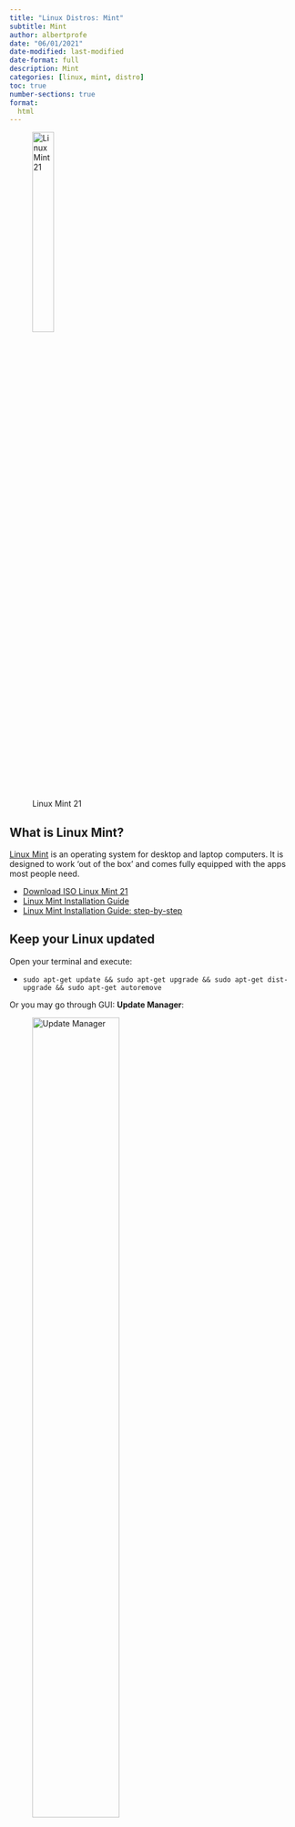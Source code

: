 ```yaml
---
title: "Linux Distros: Mint"
subtitle: Mint
author: albertprofe
date: "06/01/2021"
date-modified: last-modified
date-format: full
description: Mint
categories: [linux, mint, distro]
toc: true
number-sections: true
format:
  html
---
```


![Linux Mint 21](/images/linux/mint.png){width=30%}

## What is Linux Mint?

[Linux Mint](https://linuxmint.com/) is an operating system for desktop and laptop computers. It is designed to work 'out of the box' and comes fully equipped with the apps most people need.

- [Download ISO Linux Mint 21](https://linuxmint.com/edition.php?id=299)
- [Linux Mint Installation Guide](https://linuxmint-installation-guide.readthedocs.io/en/latest/)
- [Linux Mint Installation Guide: step-by-step](https://linuxmint-installation-guide.readthedocs.io/en/latest/install.html)



## Keep your Linux updated

Open your terminal and execute:

- ``sudo apt-get update && sudo apt-get upgrade && sudo apt-get dist-upgrade && sudo apt-get autoremove``

Or you may go through GUI: **Update Manager**:

![Update Manager](/images/linux/linux_updated.png){width=60%}

## Install Developer Tools

### Make a Bash Script Executable

1. Create a **new text file** with all the software you need with a **.sh extension** and code it as ``#!/bin/bash`` (that is, copy that line to the top of it)

[devtools.sh](https://gist.github.com/AlbertProfe/aa473648bf9ecd8fd106be7facfb90a1){.external}

<details>
<summary>Code</summary>
<script src="https://gist.github.com/AlbertProfe/aa473648bf9ecd8fd106be7facfb90a1.js"></script>
</details>

2. **Make the file executable**, open the command line and run: ``chmod u+x devtools.sh``. You are giving permissions to execute this file: **it will grant only the owner of that file execution permissions.**

3. Run it: ``./devtools.sh`` or double-click the icon


4. Be careful with certain packages and tools do not work under ``apt get install``, you will need to use ``snap``



``` js
snap
sudo mv /etc/apt/preferences.d/nosnap.pref ~/Documents/nosnap.backup
sudo apt update
sudo apt install snapd

intellij-idea-educational
visual code educational
sudo snap install intellij-idea-educational --classic

chrome
wget https://dl.google.com/linux/direct/google-chrome-stable_current_amd64.deb
sudo dpkg -i google-chrome-stable_current_amd64.deb

obsidian
wget https://github.com/obsidianmd/obsidian-releases/releases/download/v1.0.3/obsidian_1.0.3_amd64.snap
sudo snap install --dangerous obsidian_1.0.3_amd64.snap --classic

visual code educational
wget https://az764295.vo.msecnd.net/stable/1ad8d514439d5077d2b0b7ee64d2ce82a9308e5a/code_1.74.1-1671015296_amd64.deb
sudo apt install ./code_1.74.1-1671015296_amd64.deb
```

### Create an Installer Bash Script  

``` js
#!/bin/bash

# Read the CSV file and install each app
installed=0
not_installed=0
now=`date`
sudo apt-get update
echo -e "\nInstall execution long" >> installed_apps.log
echo -e "$now\n" >> installed_apps.log
while IFS=';' read -r app package_manager; do
    if [ "$package_manager" = "apt" ]; then
        if ! command -v "$app" &> /dev/null; then
            sudo apt-get install -y "$app"
            echo -e "\t$app installed/error" >> installed_apps.log
            ((installed++))
        else
            echo -e "\t$app already exists" >> installed_apps.log
            ((not_installed++))
        fi
    elif [ "$package_manager" = "snap" ]; then
        if ! command -v "$app" &> /dev/null; then
            sudo snap install "$app"
            echo -e "\t$app installed/error" >> installed_apps.log
            ((installed++))
        else
            echo -e "\t$app already exists" >> installed_apps.log
            ((not_installed++))
        fi
    fi
done < apps.csv

echo "Total apps: $((installed + not_installed))"
echo "Installed/tried apps: $installed"
echo "Existing apps: $not_installed"

echo -e "\nTotal apps: $((installed + not_installed))" >> installed_apps.log
echo "Installed/tried apps: $installed" >> installed_apps.log
echo "Existing apps: $not_installed" >> installed_apps.log
```


## Timeshift

**[Timeshift](https://community.linuxmint.com/software/view/timeshift) is a system restore utility which takes snapshots of the system at regular intervals**. These snapshots can be restored at a later date to undo system changes. Creates incremental snapshots using rsync or BTRFS snapshots using BTRFS tools.

![Timeshift](https://community.linuxmint.com/img/screenshots/timeshift.png){width=60%}


## TMCBeans MOOC Helsinki Java 2023


1. You can install OpenJDK with the following terminal command (works for Ubuntu):
   
  ``` js
   sudo apt-get install openjdk-11-jdk

  ```

2. From Linux Mint 20 onwards, a file called nosnap.pref needs to be either moved or removed from /etc/apt/preferences.d/ before Snap can be installed.
   
  ``` js
   sudo mv /etc/apt/preferences.d/nosnap.pref ~/Documents/nosnap.backup

  ```

3. With the file removed from its original location, the package database needs to be updated next:
   
  ``` js
   sudo apt update

  ``` 
  (previous upgrade)
  
4. To now install snap from the Software Manager application, search for snapd and click Install. Alternatively, snapd can be installed from the command line:
   
  ``` js
   sudo apt install snapd

  ```

5. **log out** and then **log in**
   
6. To test your system, **install the hello-world snap** and make sure it **runs** correctly:
  
  ``` js
      snap install hello-world

  ```
  
    hello-world 6.4 from Canonical✓ installed

7.  Test if snapd is installed:

  ``` js
    hello-world
    
  ```
  
    Hello World!

8.  Eventually, install TMCBeans
   
  ``` js
    sudo snap install --classic tmcbeans

  ```
  

## simplescreenrecorder

- [simplescreenrecorder](https://community.linuxmint.com/software/view/simplescreenrecorder){.external}

**Simple Screen Recorder** is, despite its name, an <mark>actually feature-rich screen recorder</mark>.

The name reflects the fact that it **is simple to use unlike many other free screen recording applications available**. It can be easily configured to start recording from an intuitive wizard-like interface.

It can record the entire screen or part of it directly. The recording can be paused and resumed at any time. Many different file formats and codecs are supported. To perform an X11 recording, all it takes is selecting an area on the root window with the mouse, choosing an output file and pressing record, either by using the mouse or using a hotkey.

![Feature-Rich Screen Recorder For X11 And OpenGL](/images/linux/simplescreenrecorder.png)

## curl

- [curl](https://community.linuxmint.com/software/view/curl){.external}

![Command Line Tool For Transferring Data With URL Syntax](/images/linux/curl.png)

<mark>Curl is a command line tool for transferring data with URL syntax, supporting DICT, FILE, FTP, FTPS, GOPHER, HTTP, HTTPS, IMAP, IMAPS, LDAP, LDAPS, POP3, POP3S, RTMP, RTSP, SCP, SFTP, SMTP, SMTPS, TELNET and TFTP</mark>.

curl supports SSL certificates, HTTP POST, HTTP PUT, FTP uploading, HTTP form based upload, proxies, cookies, user+password authentication (Basic, Digest, NTLM, Negotiate, kerberos...), file transfer resume, proxy tunneling and a busload of other useful tricks.

## References

- [Install snapd on Linux Mint 2023 ](https://snapcraft.io/docs/installing-snap-on-linux-mint){.external}
- [TMCBeans Helsinki Linux](https://www.mooc.fi/en/installation/netbeans/){.external}


<!--- navLinks -->
<br><br>
<div class=row>
<br>
<div class='column left previous'>
<br>
[{{< fa solid arrow-left >}} Linux Distros: Ubuntu](/linux/linux-distros-ubuntu.qmd)
<br>
</div>
<br>
<div class='column center'>
<br>
[{{< fa solid arrow-up >}} top](#top)
<br>
</div>
<br>
<div class='column right next'>
<br>
[Linux Distros: Debian  {{< fa solid arrow-right >}}](/linux/linux-distros-debian.qmd)
<br>
</div>
<br>
</div>
